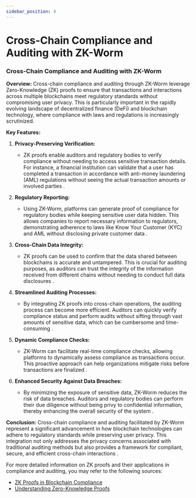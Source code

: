 ```yaml
---
sidebar_position: 4
---
```


# Cross-Chain Compliance and Auditing with ZK-Worm

### Cross-Chain Compliance and Auditing with ZK-Worm

**Overview:**
Cross-chain compliance and auditing through ZK-Worm leverage Zero-Knowledge (ZK) proofs to ensure that transactions and interactions across multiple blockchains meet regulatory standards without compromising user privacy. This is particularly important in the rapidly evolving landscape of decentralized finance (DeFi) and blockchain technology, where compliance with laws and regulations is increasingly scrutinized.

**Key Features:**

1. **Privacy-Preserving Verification:**
   - ZK proofs enable auditors and regulatory bodies to verify compliance without needing to access sensitive transaction details. For instance, a financial institution can validate that a user has completed a transaction in accordance with anti-money laundering (AML) regulations without seeing the actual transaction amounts or involved parties  .

2. **Regulatory Reporting:**
   - Using ZK-Worm, platforms can generate proof of compliance for regulatory bodies while keeping sensitive user data hidden. This allows companies to report necessary information to regulators, demonstrating adherence to laws like Know Your Customer (KYC) and AML without disclosing private customer data .

3. **Cross-Chain Data Integrity:**
   - ZK proofs can be used to confirm that the data shared between blockchains is accurate and untampered. This is crucial for auditing purposes, as auditors can trust the integrity of the information received from different chains without needing to conduct full data disclosures .

4. **Streamlined Auditing Processes:**
   - By integrating ZK proofs into cross-chain operations, the auditing process can become more efficient. Auditors can quickly verify compliance status and perform audits without sifting through vast amounts of sensitive data, which can be cumbersome and time-consuming  .

5. **Dynamic Compliance Checks:**
   - ZK-Worm can facilitate real-time compliance checks, allowing platforms to dynamically assess compliance as transactions occur. This proactive approach can help organizations mitigate risks before transactions are finalized .

6. **Enhanced Security Against Data Breaches:**
   - By minimizing the exposure of sensitive data, ZK-Worm reduces the risk of data breaches. Auditors and regulatory bodies can perform their due diligence without being privy to confidential information, thereby enhancing the overall security of the system  .

**Conclusion:**
Cross-chain compliance and auditing facilitated by ZK-Worm represent a significant advancement in how blockchain technologies can adhere to regulatory standards while preserving user privacy. This integration not only addresses the privacy concerns associated with traditional auditing methods but also provides a framework for compliant, secure, and efficient cross-chain interactions  .

For more detailed information on ZK proofs and their applications in compliance and auditing, you may refer to the following sources:
- [ZK Proofs in Blockchain Compliance](https://www.example.com)
- [Understanding Zero-Knowledge Proofs](https://www.example.com)